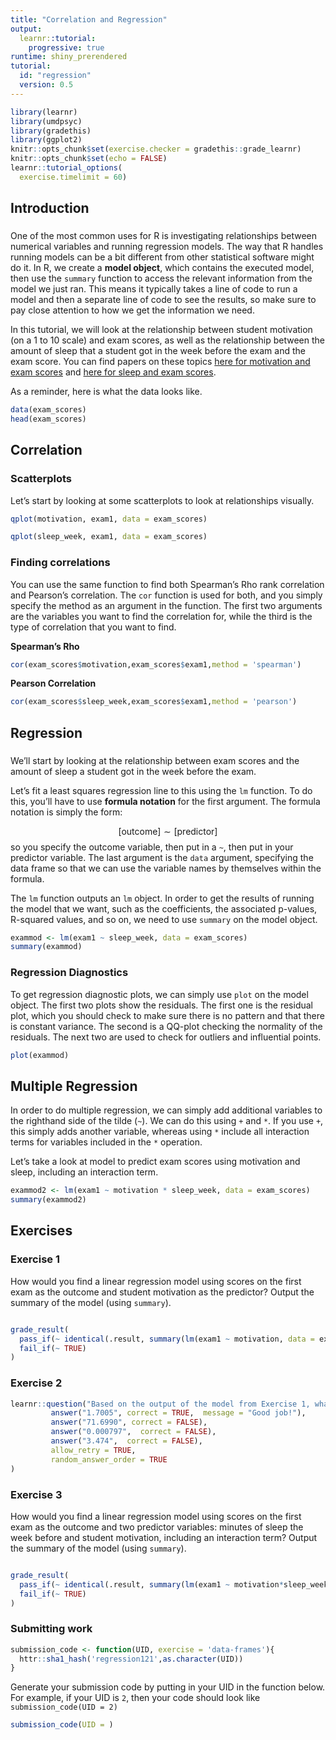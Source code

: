 ```yaml
---
title: "Correlation and Regression"
output: 
  learnr::tutorial:
    progressive: true
runtime: shiny_prerendered
tutorial:
  id: "regression"
  version: 0.5
---
```



```r
library(learnr)
library(umdpsyc)
library(gradethis)
library(ggplot2)
knitr::opts_chunk$set(exercise.checker = gradethis::grade_learnr)
knitr::opts_chunk$set(echo = FALSE)
learnr::tutorial_options(
  exercise.timelimit = 60)
```

## Introduction

### 

One of the most common uses for R is investigating relationships between numerical variables and running regression models. The way that R handles running models can be a bit different from other statistical software might do it. In R, we create a **model object**, which contains the executed model, then use the `summary` function to access the relevant information from the model we just ran. This means it typically takes a line of code to run a model and then a separate line of code to see the results, so make sure to pay close attention to how we get the information we need.

In this tutorial, we will look at the relationship between student motivation (on a 1 to 10 scale) and exam scores, as well as the relationship between the amount of sleep that a student got in the week before the exam and the exam score. You can find papers on these topics [here for motivation and exam scores](https://www.ncbi.nlm.nih.gov/pmc/articles/PMC5102504/) and [here for sleep and exam scores](https://www.nature.com/articles/s41539-019-0055-z). 

As a reminder, here is what the data looks like.

```r
data(exam_scores)
head(exam_scores)
```

## Correlation

### Scatterplots

Let's start by looking at some scatterplots to look at relationships visually.

```r
qplot(motivation, exam1, data = exam_scores)
```

```r
qplot(sleep_week, exam1, data = exam_scores)
```

### Finding correlations

You can use the same function to find both Spearman's Rho rank correlation and Pearson's correlation. The `cor` function is used for both, and you simply specify the method as an argument in the function. The first two arguments are the variables you want to find the correlation for, while the third is the type of correlation that you want to find. 

**Spearman's Rho**

```r
cor(exam_scores$motivation,exam_scores$exam1,method = 'spearman')
```

**Pearson Correlation**

```r
cor(exam_scores$sleep_week,exam_scores$exam1,method = 'pearson')
```
## Regression

###

We'll start by looking at the relationship between exam scores and the amount of sleep a student got in the week before the exam.

Let's fit a least squares regression line to this using the `lm` function. To do this, you'll have to use **formula notation** for the first argument. The formula notation is simply the form:
 
$$[\text{outcome}] \sim [\text{predictor}]$$
so you specify the outcome variable, then put in a `~`, then put in your predictor variable. The last argument is the `data` argument, specifying the data frame so that we can use the variable names by themselves within the formula. 

The `lm` function outputs an `lm` object. In order to get the results of running the model that we want, such as the coefficients, the associated p-values, R-squared values, and so on, we need to use `summary` on the model object. 
 
```r
exammod <- lm(exam1 ~ sleep_week, data = exam_scores)
summary(exammod)
```

### Regression Diagnostics

To get regression diagnostic plots, we can simply use `plot` on the model object. The first two plots show the residuals. The first one is the residual plot, which you should check to make sure there is no pattern and that there is constant variance. The second is a QQ-plot checking the normality of the residuals. The next two are used to check for outliers and influential points.

```r
plot(exammod)
```

## Multiple Regression

In order to do multiple regression, we can simply add additional variables to the righthand side of the tilde (`~`). We can do this using `+` and `*`. If you use `+`, this simply adds another variable, whereas using `*` include all interaction terms for variables included in the `*` operation. 

Let's take a look at model to predict exam scores using motivation and sleep, including an interaction term.

```r
exammod2 <- lm(exam1 ~ motivation * sleep_week, data = exam_scores)
summary(exammod2)
```


## Exercises

### Exercise 1

How would you find a linear regression model using scores on the first exam as the outcome and student motivation as the predictor? Output the summary of the model (using `summary`).


```r

```

```r
grade_result(
  pass_if(~ identical(.result, summary(lm(exam1 ~ motivation, data = exam_scores))), "Good Job!"),
  fail_if(~ TRUE)
)
```

### Exercise 2

```r
learnr::question("Based on the output of the model from Exercise 1, what is the coefficient for motivation (the slope of the regression line)?",
         answer("1.7005", correct = TRUE,  message = "Good job!"),
         answer("71.6990", correct = FALSE),
         answer("0.000797",  correct = FALSE),
         answer("3.474",  correct = FALSE),
         allow_retry = TRUE,
         random_answer_order = TRUE
)
```

### Exercise 3

How would you find a linear regression model using scores on the first exam as the outcome and two predictor variables: minutes of sleep the week before and student motivation, including an interaction term? Output the summary of the model (using `summary`).


```r

```

```r
grade_result(
  pass_if(~ identical(.result, summary(lm(exam1 ~ motivation*sleep_week, data = exam_scores))), "Good Job!"),
  fail_if(~ TRUE)
)
```

### Submitting work

```r
submission_code <- function(UID, exercise = 'data-frames'){
  httr::sha1_hash('regression121',as.character(UID))
}
```

Generate your submission code by putting in your UID in the function below. For example, if your UID is `2`, then your code should look like `submission_code(UID = 2)`
```r
submission_code(UID = )
```
